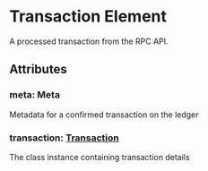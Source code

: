 
# Transaction Element
A processed transaction from the RPC API.

## Attributes
### meta: Meta
Metadata for a confirmed transaction on the ledger

### transaction: [Transaction](/models/transaction/transaction)
The class instance containing transaction details
